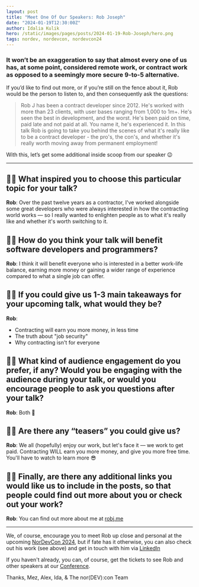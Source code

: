 ```yaml
---
layout: post
title: "Meet One Of Our Speakers: Rob Joseph"
date: "2024-01-19T12:30:00Z"
author: Idalia Kulik
hero: /static/images/pages/posts/2024-01-19-Rob-Joseph/hero.png
tags: nordev, nordevcon, nordevcon24
---
```


### It won’t be an exaggeration to say that almost every one of us has, at some point, considered remote work, or contract work as opposed to a seemingly more secure 9-to-5 alternative.

If you’d like to find out more, or if you’re still on the fence about it, Rob would be the person to listen to, and then consequently ask the questions:

> Rob J has been a contract developer since 2012. He's worked with more than 23 clients, with user bases ranging from 1,000 to 1m+. He's seen the best in development, and the worst. He's been paid on time, paid late and not paid at all. You name it, he's experienced it. In this talk Rob is going to take you behind the scenes of what it's really like to be a contract developer - the pro's, the con's, and whether it's really worth moving away from permanent employment!

With this, let’s get some additional inside scoop from our speaker 😉

---

## 👩‍💻 What inspired you to choose this particular topic for your talk?

**Rob**: Over the past twelve years as a contractor, I've worked alongside some great developers who were always interested in how the contracting world works — so I really wanted to enlighten people as to what it's really like and whether it's worth switching to it.

## 👩‍💻 How do you think your talk will benefit software developers and programmers?

**Rob**: I think it will benefit everyone who is interested in a better work-life balance, earning more money or gaining a wider range of experience compared to what a single job can offer.

## 👩‍💻 If you could give us 1-3 main takeaways for your upcoming talk, what would they be?

**Rob**:

* Contracting will earn you more money, in less time
* The truth about "job security"
* Why contracting isn't for everyone

## 👩‍💻 What kind of audience engagement do you prefer, if any? Would you be engaging with the audience during your talk, or would you encourage people to ask you questions after your talk?

**Rob**: Both 🤗


## 👩‍💻 Are there any “teasers” you could give us?

**Rob**: We all (hopefully) enjoy our work, but let's face it — we work to get paid. Contracting WILL earn you more money, and give you more free time. You'll have to watch to learn more 😎

## 👩‍💻 Finally, are there any additional links you would like us to include in the posts, so that people could find out more about you or check out your work?

**Rob**: You can find out more about me at [robj.me](robj.me)

---

We, of course, encourage you to meet Rob up close and personal at the upcoming [NorDevCon 2024](https://ti.to/norfolkdevelopers/nordevcon-24), but if fate has it otherwise, you can also check out his work (see above) and get in touch with him via [LinkedIn](https://www.linkedin.com/in/therobj)

If you haven't already, you can, of course, get the tickets to see Rob and other speakers at our [Conference](https://tito/norfolkdevelopers/nordevcon-24).

Thanks,
Mez, Alex, Ida, & The nor(DEV):con Team
